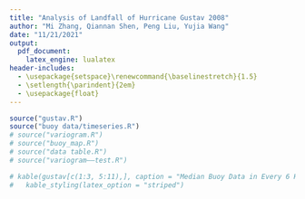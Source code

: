 ```yaml
---
title: "Analysis of Landfall of Hurricane Gustav 2008"
author: "Mi Zhang, Qiannan Shen, Peng Liu, Yujia Wang"
date: "11/21/2021"
output: 
  pdf_document: 
    latex_engine: lualatex
header-includes: 
  - \usepackage{setspace}\renewcommand{\baselinestretch}{1.5}
  - \setlength{\parindent}{2em}
  - \usepackage{float}
---
```


```r

source("gustav.R")
source("buoy data/timeseries.R")
# source("variogram.R")
# source("buoy_map.R")
# source("data table.R")
# source("variogram——test.R")

```

```r

# kable(gustav[c(1:3, 5:11),], caption = "Median Buoy Data in Every 6 Hours", booktabs = T) %>%
#   kable_styling(latex_option = "striped")

```
